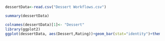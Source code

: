 ```{r}
dessertData<-read.csv("Dessert Workflows.csv")
```

```{r}
summary(dessertData)
```

```{r}
colnames(dessertData)[1]<- "Dessert"
library(ggplot2)
ggplot(dessertData, aes(Dessert,Rating))+geom_bar(stat="identity")+theme_classic()
```

